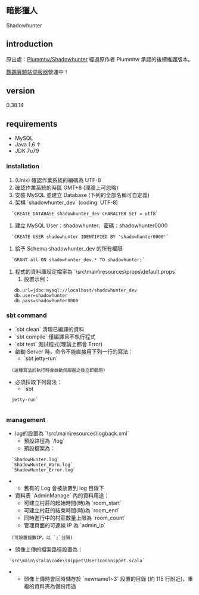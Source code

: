 == 暗影獵人 ==
Shadowhunter

== introduction ==
原出處：[https://github.com/Plummtw/Shadowhunter Plummtw/Shadowhunter] 
經過原作者 Plummtw 承認的後續維護版本。

[http://cheshire.pinomeng.com:84/main.html 鸚鵡實驗站伺服器]營運中！

== version ==
0.38.14

== requirements ==
* MySQL
* Java 1.6 ↑
* JDK 7u79

=== installation ===
# (Unix) 確認作業系統的編碼為 UTF-8 
# 確認作業系統的時區 GMT+8 (理論上可忽略)
# 安裝 MySQL 並建立 Database (下列的全部名稱可自定義)
# 架構 `shadowhunter_dev` (coding: UTF-8)
   `CREATE DATABASE shadowhunter_dev CHARACTER SET = utf8`
# 建立 MySQL User：shadowhunter、密碼：shadowhunter0000
   `CREATE USER shadowhunter IDENTIFIED BY 'shadowhunter0000'`
# 給予 Schema shadowhunter_dev 的所有權限
   `GRANT all ON shadowhunter_dev.* TO shadowhunter;`
# 程式的資料庫設定檔案為 `\src\main\resources\props\default.props`
## 設置示例：
    db.url=jdbc:mysql://localhost/shadowhunter_dev
    db.user=shadowhunter
    db.pass=shadowhunter0000

=== sbt command ===
* `sbt clean`	清理已編譯的資料
* `sbt compile`	僅編譯且不執行程式
* `sbt test`	測試程式(理論上都會 Error)
* 啟動 Server 時，命令不能直接用下列一行的寫法：
** `sbt jetty-run`
   (這種寫法於執行時會啟動伺服器之後立即關閉)
* 必須採取下列寫法：
** `sbt 
   jetty-run`
   
=== management ===
* log的設置為 `\src\main\resources\logback.xml`
** 預設路徑為 `/log`
** 預設檔案為：
   `ShadowHunter.log`
   `ShadowHunter_Warn.log`
   `ShadowHunter_Error.log`
** 舊有的 Log 會被放置到 log 目錄下
* 資料表 `AdminManage` 內的資料用途：
** 可建立村莊的起始時間(時)為 `room_start`
** 可建立村莊的結束時間(時)為 `room_end`
** 同時進行中的村莊數量上限為 `room_count`
** 管理頁面的可連線 IP 為 `admin_ip`
   (可設置複數IP，以 `;`分隔)
* 頭像上傳的檔案路徑設置為：
  `src\main\scala\code\snippet\UserIconSnippet.scala`
** 頭像上傳時會同時儲存於 `newname1~3` 設置的目錄 (約 115 行附近)，重複的資料夾為備份用途